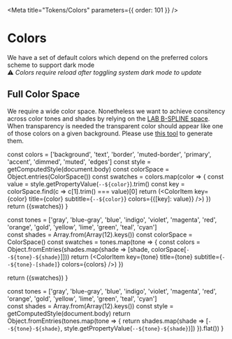 
<Meta title="Tokens/Colors"  parameters={{ order: 101 }} />

# Colors

We have a set of default colors which depend on the preferred colors scheme to support dark mode  
⚠️ *Colors require reload after toggling system dark mode to update*

<!-- <MainColors/> -->
<DesignTokenDocBlock categoryName="Main Colors" viewType="table"></DesignTokenDocBlock>
<DesignTokenDocBlock categoryName="Status Colors" viewType="table"></DesignTokenDocBlock>
<DesignTokenDocBlock categoryName="Card Colors" viewType="table"></DesignTokenDocBlock>

## Full Color Space

We require a wide color space. Nonetheless we want to achieve consitency across color tones and shades by relying on the [LAB B-SPLINE space](https://components.ai/theme/N9DlRkNZZagzZJTDi4Wr). When transparency is needed the transparent color should appear like one of those colors on a given background. Please use [this tool](https://observablehq.com/@fidel/transparentize) to generate them.

<FullColors/>

  const colors = ['background', 'text', 'border', 'muted-border', 'primary', 'accent', 'dimmed', 'muted', 'edges']
  const style = getComputedStyle(document.body)
  const colorSpace = Object.entries(ColorSpace())
  const swatches = colors.map(color => {
    const value = style.getPropertyValue(`--${color}`).trim()
    const key = colorSpace.find(c => c[1].trim() === value)[0]
    return (<ColorItem key={color} title={color} subtitle={`--${color}`} colors={{[key]: value}} />)
  })
  return (<ColorPalette>{swatches}</ColorPalette>)
}

  const tones = ['gray', 'blue-gray', 'blue', 'indigo', 'violet', 'magenta', 'red', 'orange', 'gold', 'yellow', 'lime', 'green', 'teal', 'cyan']  
  const shades = Array.from(Array(12).keys())
  const colorSpace = ColorSpace()
  const swatches = tones.map(tone => {
    const colors = Object.fromEntries(shades.map(shade => [shade, colorSpace[`--${tone}-${shade}`]]))
    return (<ColorItem key={tone} title={tone} subtitle={`--${tone}-[shade]`} colors={colors} />)
  })
  
  return (<ColorPalette>{swatches}</ColorPalette>)
}

  const tones = ['gray', 'blue-gray', 'blue', 'indigo', 'violet', 'magenta', 'red', 'orange', 'gold', 'yellow', 'lime', 'green', 'teal', 'cyan']  
  const shades = Array.from(Array(12).keys())
  const style = getComputedStyle(document.body)
  return Object.fromEntries(tones.map(tone => {
    return shades.map(shade => [`--${tone}-${shade}`, style.getPropertyValue(`--${tone}-${shade}`)])
  }).flat())
}
